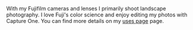 With my Fujifilm cameras and lenses I primarily shoot landscape photography. I love Fuji's color science and enjoy editing my photos with Capture One. You can find more details on my [uses page](/uses/) page.
